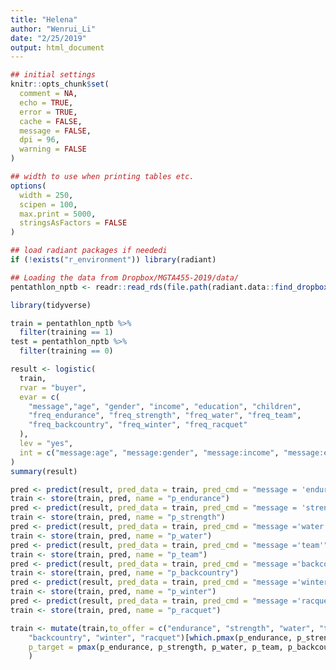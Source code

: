 ```yaml
---
title: "Helena"
author: "Wenrui_Li"
date: "2/25/2019"
output: html_document
---
```


```r
## initial settings
knitr::opts_chunk$set(
  comment = NA,
  echo = TRUE,
  error = TRUE,
  cache = FALSE,
  message = FALSE,
  dpi = 96,
  warning = FALSE
)

## width to use when printing tables etc.
options(
  width = 250,
  scipen = 100,
  max.print = 5000,
  stringsAsFactors = FALSE
)

## load radiant packages if neededi
if (!exists("r_environment")) library(radiant)
```

```r
## Loading the data from Dropbox/MGTA455-2019/data/
pentathlon_nptb <- readr::read_rds(file.path(radiant.data::find_dropbox(), "MGTA455-2019/data/pentathlon_nptb.rds"))
```

```r
library(tidyverse)
```


```r
train = pentathlon_nptb %>%
  filter(training == 1)
test = pentathlon_nptb %>%
  filter(training == 0)
```

```r
result <- logistic(
  train, 
  rvar = "buyer", 
  evar = c(
    "message","age", "gender", "income", "education", "children", 
    "freq_endurance", "freq_strength", "freq_water", "freq_team", 
    "freq_backcountry", "freq_winter", "freq_racquet"
  ), 
  lev = "yes",
  int = c("message:age", "message:gender", "message:income", "message:education", "message:children","message:freq_endurance", "message:freq_strength", "message:freq_water", "message:freq_team", "message:freq_backcountry","message:freq_winter","message:freq_racquet"  )
)
summary(result)
```

```r
pred <- predict(result, pred_data = train, pred_cmd = "message = 'endurance'")
train <- store(train, pred, name = "p_endurance")
pred <- predict(result, pred_data = train, pred_cmd = "message = 'strength'")
train <- store(train, pred, name = "p_strength")
pred <- predict(result, pred_data = train, pred_cmd = "message ='water'")
train <- store(train, pred, name = "p_water")
pred <- predict(result, pred_data = train, pred_cmd = "message ='team'")
train <- store(train, pred, name = "p_team")
pred <- predict(result, pred_data = train, pred_cmd = "message ='backcountry'")
train <- store(train, pred, name = "p_backcountry")
pred <- predict(result, pred_data = train, pred_cmd = "message ='winter'")
train <- store(train, pred, name = "p_winter")
pred <- predict(result, pred_data = train, pred_cmd = "message ='racquet'")
train <- store(train, pred, name = "p_racquet")
```

```r
train <- mutate(train,to_offer = c("endurance", "strength", "water", "team", 
    "backcountry", "winter", "racquet")[which.pmax(p_endurance, p_strength, p_water, p_team, p_backcountry, p_winter, p_racquet)],  
    p_target = pmax(p_endurance, p_strength, p_water, p_team, p_backcountry, p_winter, p_racquet)
    )

```

